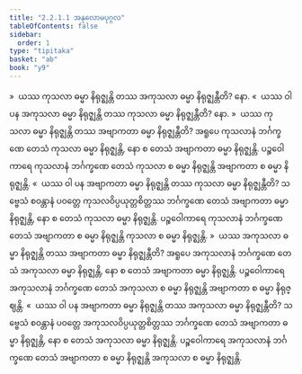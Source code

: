 ```yaml
---
title: "2.2.1.1 အနုလောမပုဂ္ဂလ"
tableOfContents: false
sidebar:
  order: 1
type: "tipitaka"
basket: "ab"
book: "y9"
---
```



<DynamicBreadcrumb />

<Division number="99" book="y9" e="ch" v="35" p="29">

<Paragraph number="439" book="y9">
»  ယဿ ကုသလာ ဓမ္မာ နိရုဇ္ဈန္တိ တဿ အကုသလာ ဓမ္မာ နိရုဇ္ဈန္တီတိ? နော.
</Paragraph>

<Paragraph number="440" book="y9">
«  ယဿ ဝါ ပန အကုသလာ ဓမ္မာ နိရုဇ္ဈန္တိ တဿ ကုသလာ ဓမ္မာ နိရုဇ္ဈန္တီတိ? နော.
</Paragraph>

<Paragraph number="441" book="y9">
»  ယဿ ကုသလာ ဓမ္မာ နိရုဇ္ဈန္တိ တဿ အဗျာကတာ ဓမ္မာ နိရုဇ္ဈန္တီတိ?
</Paragraph>

<Paragraph number="442" book="y9">
အရူပေ ကုသလာနံ ဘင်္ဂက္ခဏေ တေသံ ကုသလာ ဓမ္မာ နိရုဇ္ဈန္တိ, နော စ တေသံ အဗျာကတာ ဓမ္မာ နိရုဇ္ဈန္တိ. ပဉ္စဝေါကာရေ ကုသလာနံ ဘင်္ဂက္ခဏေ တေသံ ကုသလာ စ ဓမ္မာ နိရုဇ္ဈန္တိ အဗျာကတာ စ ဓမ္မာ နိရုဇ္ဈန္တိ.
</Paragraph>

<Paragraph number="443" book="y9">
«  ယဿ ဝါ ပန အဗျာကတာ ဓမ္မာ နိရုဇ္ဈန္တိ တဿ ကုသလာ ဓမ္မာ နိရုဇ္ဈန္တီတိ?
</Paragraph>

<Paragraph number="444" book="y9">
သဗ္ဗေသံ စဝန္တာနံ ပဝတ္တေ ကုသလဝိပ္ပယုတ္တစိတ္တဿ ဘင်္ဂက္ခဏေ တေသံ အဗျာကတာ ဓမ္မာ နိရုဇ္ဈန္တိ, နော စ တေသံ ကုသလာ ဓမ္မာ နိရုဇ္ဈန္တိ. ပဉ္စဝေါကာရေ ကုသလာနံ ဘင်္ဂက္ခဏေ တေသံ အဗျာကတာ စ ဓမ္မာ နိရုဇ္ဈန္တိ ကုသလာ စ ဓမ္မာ နိရုဇ္ဈန္တိ.
</Paragraph>

</Division>
<Division number="100" book="y9" e="ch" v="35" p="30">

<Paragraph number="445" book="y9">
»  ယဿ အကုသလာ ဓမ္မာ နိရုဇ္ဈန္တိ တဿ အဗျာကတာ ဓမ္မာ နိရုဇ္ဈန္တီတိ?
</Paragraph>

<Paragraph number="446" book="y9">
အရူပေ အကုသလာနံ ဘင်္ဂက္ခဏေ တေသံ အကုသလာ ဓမ္မာ နိရုဇ္ဈန္တိ, နော စ တေသံ အဗျာကတာ ဓမ္မာ နိရုဇ္ဈန္တိ. ပဉ္စဝေါကာရေ အကုသလာနံ ဘင်္ဂက္ခဏေ တေသံ အကုသလာ စ ဓမ္မာ နိရုဇ္ဈန္တိ အဗျာကတာ စ ဓမ္မာ နိရုဇ္ဈန္တိ.
</Paragraph>

<Paragraph number="447" book="y9">
«  ယဿ ဝါ ပန အဗျာကတာ ဓမ္မာ နိရုဇ္ဈန္တိ တဿ အကုသလာ ဓမ္မာ နိရုဇ္ဈန္တီတိ?
</Paragraph>

<Paragraph number="448" book="y9">
သဗ္ဗေသံ စဝန္တာနံ ပဝတ္တေ အကုသလဝိပ္ပယုတ္တစိတ္တဿ ဘင်္ဂက္ခဏေ တေသံ အဗျာကတာ ဓမ္မာ နိရုဇ္ဈန္တိ, နော စ တေသံ အကုသလာ ဓမ္မာ နိရုဇ္ဈန္တိ. ပဉ္စဝေါကာရေ အကုသလာနံ ဘင်္ဂက္ခဏေ တေသံ အဗျာကတာ စ ဓမ္မာ နိရုဇ္ဈန္တိ အကုသလာ စ ဓမ္မာ နိရုဇ္ဈန္တိ.
</Paragraph>
</Division>